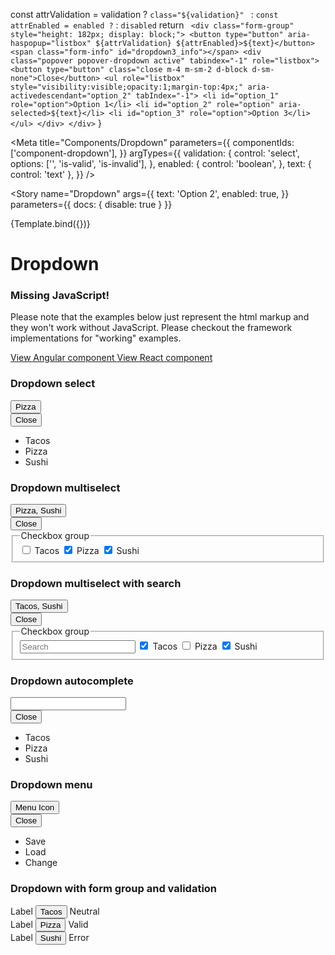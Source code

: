 
  const attrValidation = validation ? `class="${validation}" ` : ``
  const attrEnabled = enabled ? `` : `disabled`
  return `
    <div class="form-group" style="height: 182px; display: block;">
      <button type="button" aria-haspopup="listbox" ${attrValidation} ${attrEnabled}>${text}</button>
      <span class="form-info" id="dropdown3_info"></span>
      <div class="popover popover-dropdown active" tabindex="-1" role="listbox">
        <button type="button" class="close m-4 m-sm-2 d-block d-sm-none">Close</button>
        <ul role="listbox" style="visibility:visible;opacity:1;margin-top:4px;" aria-activedescendant="option_2" tabIndex="-1">
          <li id="option_1" role="option">Option 1</li>
          <li id="option_2" role="option" aria-selected>${text}</li>
          <li id="option_3" role="option">Option 3</li>
        </ul>
      </div>
    </div>`
}

<Meta
  title="Components/Dropdown"
  parameters={{
    componentIds: ['component-dropdown'],
  }}
  argTypes={{
    validation: {
      control: 'select',
      options: ['', 'is-valid', 'is-invalid'],
    },
    enabled: {
      control: 'boolean',
    },
    text: { control: 'text' },
  }}
/>

<Story
  name="Dropdown"
  args={{
    text: 'Option 2',
    enabled: true,
  }}
  parameters={{ docs: { disable: true } }}
>
  {Template.bind({})}
</Story>

<style>
  {`
    .popover {
    visibility: visible;
    opacity: 1;
    margin-top:4px !important;
  }
`}
</style>

# Dropdown

<div role="alert" class="info mb-7 mt-5">
  <main>
    <h3>Missing JavaScript!</h3>
    <p>
      Please note that the examples below just represent the html markup and
      they won't work without JavaScript. Please checkout the framework
      implementations for "working" examples.
    </p>
  </main>
  <footer>
    <a target="_blank" href="./../angular/?path=/docs/components-dropdown">
      View Angular component
    </a>
    <a target="_blank" href="./../react/?path=/docs/components-dropdown">
      View React component
    </a>
  </footer>
</div>

### Dropdown select

<Canvas>
  <div style={{ height: '300px' }}>
    <button type="button" aria-haspopup="listbox">
      Pizza
    </button>
    <div class="popover popover-dropdown active" tabindex="-1" role="listbox">
      <button type="button" class="close m-4 m-sm-2 d-block d-sm-none">
        Close
      </button>
      <ul role="listbox" aria-activedescendant="option_2" tabIndex="-1">
        <li id="option_1" role="option">
          Tacos
        </li>
        <li id="option_2" role="option" aria-selected>
          Pizza
        </li>
        <li id="option_3" role="option">
          Sushi
        </li>
      </ul>
    </div>
  </div>
</Canvas>

### Dropdown multiselect

<Canvas>
  <div style={{ height: '300px' }}>
    <button type="button" aria-haspopup="listbox">
      Pizza, Sushi
    </button>
    <div class="popover popover-dropdown active" tabindex="-1" role="listbox">
      <button type="button" class="close m-4 m-sm-2 d-block d-sm-none">
        Close
      </button>
      <div class="sg-fieldset-container">
        <fieldset
          aria-describedby="checkboxGroupHelp"
          role="listbox"
          aria-multiselectable="true"
        >
          <legend class="sr-only">Checkbox group</legend>
          <label class="form-control" role="option">
            <input required type="checkbox" />
            <span>Tacos</span>
            <i></i>
          </label>
          <label class="form-control" role="option">
            <input required type="checkbox" checked />
            <span>Pizza</span>
            <i></i>
          </label>
          <label class="form-control" role="option">
            <input required type="checkbox" checked />
            <span>Sushi</span>
            <i></i>
          </label>
        </fieldset>
      </div>
    </div>
  </div>
</Canvas>

### Dropdown multiselect with search

<Canvas>
  <div style={{ height: '300px' }}>
    <button type="button" aria-haspopup="listbox">
      Tacos, Sushi
    </button>
    <div class="popover popover-dropdown active" tabindex="-1" role="listbox">
      <button type="button" class="close m-4 m-sm-2 d-block d-sm-none">
        Close
      </button>
      <div class="sg-fieldset-container">
        <fieldset
          aria-describedby="checkboxGroupHelp"
          role="listbox"
          aria-multiselectable="true"
        >
          <input
            type="text"
            placeholder="Search"
            class="rounded-0 rounded-top border-0 border-bottom border-info"
          />
          <legend class="sr-only">Checkbox group</legend>
          <label class="form-control" role="option">
            <input required type="checkbox" checked />
            <span>Tacos</span>
            <i></i>
          </label>
          <label class="form-control" role="option">
            <input required type="checkbox" />
            <span>Pizza</span>
            <i></i>
          </label>
          <label class="form-control" role="option">
            <input required type="checkbox" checked />
            <span>Sushi</span>
            <i></i>
          </label>
        </fieldset>
      </div>
    </div>
  </div>
</Canvas>

### Dropdown autocomplete

<Canvas>
  <div style={{ height: '300px' }}>
    <input
      type="text"
      role="combobox"
      aria-expanded="true"
      aria-autocomplete="list"
      aria-controls="autocompleteListbox"
      class="dropdown-menu"
    />
    <div class="popover popover-dropdown active" tabindex="-1" role="listbox">
      <button type="button" class="close m-4 m-sm-2 d-block d-sm-none">
        Close
      </button>
      <ul id="autocompleteListbox" role="listbox">
        <li id="option_1" role="option">
          Tacos
        </li>
        <li id="option_2" role="option">
          Pizza
        </li>
        <li id="option_3" role="option">
          Sushi
        </li>
      </ul>
    </div>
  </div>
</Canvas>

### Dropdown menu

<Canvas>
  <div style={{ height: '300px' }}>
    <button
      type="button"
      role="button"
      aria-expanded="true"
      aria-haspopup="menu"
      aria-controls="drownMenu"
      class="dropdown-menu"
    >
      Menu Icon
    </button>
    <div class="popover popover-dropdown active" tabindex="-1" role="menu">
      <button type="button" class="close m-4 m-sm-2 d-block d-sm-none">
        Close
      </button>
      <ul id="dropdownMenu" role="menu" tabIndex="-1">
        <li id="option_1" role="menuitem">
          Save
        </li>
        <li id="option_2" role="menuitem">
          Load
        </li>
        <li id="option_3" role="menuitem">
          Change
        </li>
      </ul>
    </div>
  </div>
</Canvas>

### Dropdown with form group and validation

<Canvas>
  <div>
    <div class="form-group">
      <span class="label" id="dropdown1_label">
        Label
      </span>
      <button
        type="button"
        aria-labelledby="dropdown1_label"
        aria-describedby="dropdown1_info"
        aria-haspopup="listbox"
      >
        Tacos
      </button>
      <span class="form-info" id="dropdown1_info">
        Neutral
      </span>
    </div>
    <div class="form-group">
      <span class="label" id="dropdown2_label">
        Label
      </span>
      <button
        type="button"
        aria-labelledby="dropdown2_label"
        aria-describedby="dropdown2_info"
        aria-haspopup="listbox"
        class="is-valid"
      >
        Pizza
      </button>
      <span class="form-info" id="dropdown2_info">
        Valid
      </span>
    </div>
    <div class="form-group">
      <span class="label" id="dropdown3_label">
        Label
      </span>
      <button
        type="button"
        aria-labelledby="dropdown3_label"
        aria-describedby="dropdown3_info"
        aria-haspopup="listbox"
        class="is-invalid"
      >
        Sushi
      </button>
      <span class="form-info" id="dropdown3_info">
        Error
      </span>
    </div>
  </div>
</Canvas>
